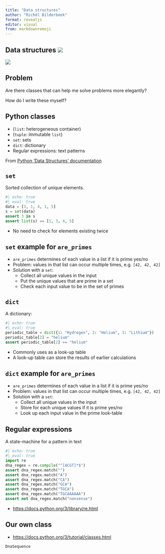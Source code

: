 ```yaml
---
title: "Data structures"
author: "Richèl Bilderbeek"
format: revealjs
editor: visual
from: markdown+emoji
---
```


## Data structures ![](CC-BY-NC-SA.png)

![](programming_formalism_course.png)

## Problem

Are there classes that can help me solve problems more elegantly?

How do I write these myself?

## Python classes

 * (`list`: heterogeneous container)
 * (`tuple`: immutable `list`)
 * `set`: sets
 * `dict`: dictionary
 * Regular expressions: text patterns

From [Python 'Data Structures' documentation](https://docs.python.org/3/tutorial/datastructures.html)

## `set`

Sorted collection of unique elements.

```python
#| echo: true
#| eval: true
data = [3, 1, 4, 1, 5]
s = set(data)
assert 3 in s
assert list(s) == [1, 3, 4, 5]
```

 * No need to check for elements existing twice

## `set` example for `are_primes`

 * `are_primes` determines of each value in a list if it is prime yes/no
 * Problem: values in that list can occur multiple times, e.g. `[42, 42, 42]`
 * Solution with a `set`:
     * Collect all unique values in the input
     * Put the unique values that are prime in a set
     * Check each input value to be in the set of primes

## `dict`

A dictionary:

```python
#| echo: true
#| eval: true
periodic_table = dict({1: "Hydrogen", 2: "Helium", 3: "Lithium"})
periodic_table[2] = "helium"
assert periodic_table[2] == "helium"
```

 * Commonly uses as a look-up table
 * A look-up table can store the results of earlier calculations

## `dict` example for `are_primes`

 * `are_primes` determines of each value in a list if it is prime yes/no
 * Problem: values in that list can occur multiple times, e.g. `[42, 42, 42]`
 * Solution with a `set`:
     * Collect all unique values in the input
     * Store for each unique values if it is prime yes/no
     * Look up each input value in the prime look-table

## Regular expressions

A state-machine for a pattern in text

```python
#| echo: true
#| eval: true
import re
dna_regex = re.compile("^[ACGT]*$")
assert dna_regex.match("")
assert dna_regex.match("A")
assert dna_regex.match("CA")
assert dna_regex.match("GCA")
assert dna_regex.match("TGCA")
assert dna_regex.match("TGCAAAAAA")
assert not dna_regex.match("nonsense")
```

 * <https://docs.python.org/3/library/re.html>

## Our own class

 * <https://docs.python.org/3/tutorial/classes.html>

```         
DnaSequence
```
